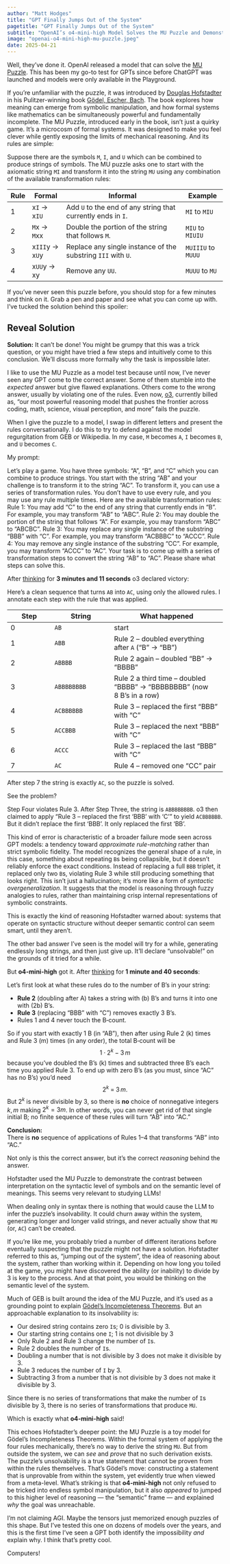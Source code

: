 ```yaml
---
author: "Matt Hodges"
title: "GPT Finally Jumps Out of the System"
pagetitle: "GPT Finally Jumps Out of the System"
subtitle: "OpenAI’s o4-mini-high Model Solves the MU Puzzle and Demonstrates Why"
image: "openai-o4-mini-high-mu-puzzle.jpeg"
date: 2025-04-21
---
```


Well, they've done it. OpenAI released a model that can solve the [MU Puzzle](https://en.wikipedia.org/wiki/MU_puzzle). This has been my go-to test for GPTs since before ChatGPT was launched and models were only available in the Playground.

If you're unfamiliar with the puzzle, it was introduced by [Douglas Hofstadter](https://en.wikipedia.org/wiki/Douglas_Hofstadter) in his Pulitzer-winning book [Gödel, Escher, Bach](https://en.wikipedia.org/wiki/G%C3%B6del,_Escher,_Bach). The book explores how meaning can emerge from symbolic manipulation, and how formal systems like mathematics can be simultaneously powerful and fundamentally incomplete. The MU Puzzle, introduced early in the book, isn't just a quirky game. It's a microcosm of formal systems. It was designed to make you feel clever while gently exposing the limits of mechanical reasoning. And its rules are simple:

Suppose there are the symbols `M`, `I`, and `U` which can be combined to produce strings of symbols. The MU puzzle asks one to start with the axiomatic string `MI` and transform it into the string `MU` using any combination of the available transformation rules:

| Rule| Formal          | Informal                                                     | Example            |
|-----|-----------------|--------------------------------------------------------------|--------------------|
| 1   | x`I` → x`IU`    | Add `U` to the end of any string that currently ends in `I`. | `MI` to `MIU`      |
| 2   | `M`x → `M`xx    | Double the portion of the string that follows `M`.           | `MIU` to `MIUIU`   |
| 3   | x`III`y → x`U`y | Replace any single instance of the substring `III` with `U`. | `MUIIIU` to `MUUU` |
| 4   | x`UU`y → xy     | Remove any `UU`.                                             | `MUUU` to `MU`     |


If you've never seen this puzzle before, you should stop for a few minutes and think on it. Grab a pen and paper and see what you can come up with. I've tucked the solution behind this spoiler:

::: {.callout-note appearance="minimal" collapse=true}

## Reveal Solution

**Solution:** It can't be done! You might be grumpy that this was a trick question, or you might have tried a few steps and intuitively come to this conclusion. We'll discuss more formally why the task is impossible later.

:::

I like to use the MU Puzzle as a model test because until now, I've never seen any GPT come to the correct answer. Some of them stumble into the _expected_ answer but give flawed explanations. Others come to the wrong answer, usually by violating one of the rules. Even now, [o3](https://openai.com/index/introducing-o3-and-o4-mini/), currently billed as, "our most powerful reasoning model that pushes the frontier across coding, math, science, visual perception, and more" fails the puzzle.

When I give the puzzle to a model, I swap in different letters and present the rules conversationally. I do this to try to defend against the model regurgitation from GEB or Wikipedia. In my case, `M` becomes `A`, `I` becomes `B`, and `U` becomes `C`.

My prompt:

::: {.long-quote}

Let’s play a game. You have three symbols: “A”, “B”, and “C” which you can combine to produce strings. You start with the string “AB” and your challenge is to transform it to the string “AC”. To transform it, you can use a series of transformation rules. You don’t have to use every rule, and you may use any rule multiple times. Here are the available transformation rules:
Rule 1: You may add “C” to the end of any string that currently ends in “B”. For example, you may transform “AB” to “ABC”.
Rule 2: You may double the portion of the string that follows “A”. For example, you may transform “ABC” to “ABCBC”.
Rule 3: You may replace any single instance of the substring “BBB” with “C”. For example, you may transform “ACBBBC” to “ACCC”.
Rule 4: You may remove any single instance of the substring “CC”. For example, you may transform “ACCC” to “AC”.
Your task is to come up with a series of transformation steps to convert the string “AB” to “AC”. Please share what steps can solve this.

:::

After [thinking](https://chatgpt.com/share/68070559-e284-8002-9f44-d0bd8ace53e1) for **3 minutes and 11 seconds** o3 declared victory:

::: {.long-quote}

Here’s a clean sequence that turns `AB` into `AC`, using only the allowed rules. I annotate each step with the rule that was applied.

| Step | String | What happened |
|------|--------|---------------|
| 0 | `AB` | start |
| 1 | `ABB` | Rule 2 – doubled everything after `A` (“B” → “BB”) |
| 2 | `ABBBB` | Rule 2 again – doubled “BB” → “BBBB” |
| 3 | `ABBBBBBBB` | Rule 2 a third time – doubled “BBBB” → “BBBBBBBB” (now 8 B’s in a row) |
| 4 | `ACBBBBBB` | Rule 3 – replaced the first “BBB” with “C” |
| 5 | `ACCBBB` | Rule 3 – replaced the next “BBB” with “C” |
| 6 | `ACCC` | Rule 3 – replaced the last “BBB” with “C” |
| 7 | `AC` | Rule 4 – removed one “CC” pair |

After step 7 the string is exactly `AC`, so the puzzle is solved.

:::

See the problem?

Step Four violates Rule 3. After Step Three, the string is `ABBBBBBBB`. o3 then claimed to apply "Rule 3 – replaced the first 'BBB' with 'C'" to yield `ACBBBBBB`. But it didn't replace the first 'BBB'. It only replaced the first 'BB'.

This kind of error is characteristic of a broader failure mode seen across GPT models: a tendency toward *approximate rule-matching* rather than strict symbolic fidelity. The model recognizes the general shape of a rule, in this case, something about repeating `B`s being collapsible, but it doesn't reliably enforce the exact conditions. Instead of replacing a full `BBB` triplet, it replaced only two `B`s, violating Rule 3 while still producing something that looks right. This isn't just a hallucination; it's more like a form of *syntactic overgeneralization*. It suggests that the model is reasoning through fuzzy analogies to rules, rather than maintaining crisp internal representations of symbolic constraints.

This is exactly the kind of reasoning Hofstadter warned about: systems that operate on syntactic structure without deeper semantic control can seem smart, until they aren't.

The other bad answer I've seen is the model will try for a while, generating endlessly long strings, and then just give up. It'll declare "unsolvable!" on the grounds of it tried for a while.

But **o4-mini-high** got it. After [thinking](https://chatgpt.com/share/68070581-856c-8002-833d-a7385adb7c02) for **1 minute and 40 seconds**:

::: {.long-quote}

Let’s first look at what these rules do to the number of B’s in your string:

- **Rule 2** (doubling after A) takes a string with \(b\) B’s and turns it into one with \(2b\) B’s.  
- **Rule 3** (replacing “BBB” with “C”) removes exactly 3 B’s.  
- Rules 1 and 4 never touch the B‑count.  

So if you start with exactly 1 B (in “AB”), then after using Rule 2 \(k\) times and Rule 3 \(m\) times (in any order), the total B‑count will be  
$$
   1\cdot2^k \;-\;3\,m
$$
because you’ve doubled the B’s \(k\) times and subtracted three B’s each time you applied Rule 3.  To end up with zero B’s (as you must, since “AC” has no B’s) you’d need  
$$
   2^k \;=\;3\,m.
$$
But $2^k$ is never divisible by 3, so there is **no** choice of nonnegative integers $k,m$ making $2^k=3m$.  In other words, you can never get rid of that single initial B; no finite sequence of these rules will turn “AB” into “AC.”  

**Conclusion:**  
There is **no** sequence of applications of Rules 1–4 that transforms “AB” into “AC.”

:::

Not only is this the correct answer, but it's the correct _reasoning_ behind the answer.

Hofstadter used the MU Puzzle to demonstrate the contrast between interpretation on the syntactic level of symbols and on the semantic level of meanings. This seems very relevant to studying LLMs!

When dealing only in syntax there is nothing that would cause the LLM to infer the puzzle's insolvability. It could churn away within the system, generating longer and longer valid strings, and never actually show that `MU` (or, `AC`) can't be created.

If you're like me, you probably tried a number of different iterations before eventually suspecting that the puzzle might not have a solution. Hofstadter referred to this as, "jumping out of the system", the idea of reasoning about the system, rather than working within it. Depending on how long you toiled at the game, you might have discovered the ability (or inability) to divide by 3 is key to the process. And at that point, you would be thinking on the semantic level of the system.

Much of GEB is built around the idea of the MU Puzzle, and it's used as a grounding point to explain [Gödel's Incompleteness Theorems](https://en.wikipedia.org/wiki/G%C3%B6del%27s_incompleteness_theorems). But an approachable explanation to its insolvability is:

* Our desired string contains zero `I`s; 0 is divisible by 3.
* Our starting string contains one `I`; 1 is not divisible by 3
* Only Rule 2 and Rule 3 change the number of `I`s.
* Rule 2 doubles the number of `I`s.
* Doubling a number that is not divisible by 3 does not make it divisible by 3.
* Rule 3 reduces the number of `I` by 3.
* Subtracting 3 from a number that is not divisible by 3 does not make it divisible by 3.

Since there is no series of transformations that make the number of `I`s divisible by 3, there is no series of transformations that produce `MU`.

Which is exactly what **o4-mini-high** said!

This echoes Hofstadter's deeper point: the MU Puzzle is a toy model for Gödel’s Incompleteness Theorems. Within the formal system of applying the four rules mechanically, there’s no way to derive the string `MU`. But from outside the system, we can *see* and *prove* that no such derivation exists. The puzzle's unsolvability is a true statement that cannot be proven from within the rules themselves. That's Gödel’s move: constructing a statement that is unprovable from within the system, yet evidently true when viewed from a meta-level. What's striking is that **o4-mini-high** not only refused to be tricked into endless symbol manipulation, but it also *appeared* to jumped to this higher level of reasoning — the "semantic" frame — and explained *why* the goal was unreachable.

I'm not claiming AGI. Maybe the tensors just memorized enough puzzles of this shape. But I've tested this one on dozens of models over the years, and this is the first time I've seen a GPT both identify the impossibility *and* explain why. I think that’s pretty cool.

Computers!